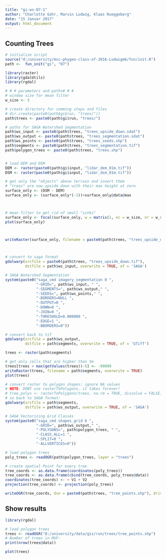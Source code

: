 ```yaml
---
title: "gi-ws-07-1"
author: "Charlotte Gohr, Marvin Ludwig, Klaas Rueggeberg"
date: "15 Januar 2017"
output: html_document
---
```


## Counting Trees
```r
# initialise script
source("d:/university/msc-phygeo-class-of-2016-Ludwigm6/fun/init.R")
path <-  fun_init("gi", "07")

library(raster)
library(gdalUtils)
library(rgdal)

# # # parameters and paths# # # 
# window size for mean filter
w_size <- 5

# create directory for comming steps and files
# dir.create(paste0(path$gi$run, "trees/"))
path$trees <- paste0(path$gi$run, "trees/")

# paths for SAGA Watershed Segmentation
path$ws_input <- paste0(path$trees, "trees_upside_down.sdat")
path$ws_output <- paste0(path$trees, "trees_segmentation.sdat")
path$ws_points <- paste0(path$trees, "trees_seeds.shp")
path$segments <- paste0(path$trees, "trees_segmentation.tif")
path$polygon_trees <- paste0(path$trees, "trees.shp")


# load DEM and DSM
DEM <- raster(paste0(path$gi$input, "lidar_dem_01m.tif"))
DSM <- raster(paste0(path$gi$input, "lidar_dsm_01m.tif"))

# get only the "objects" above terrain and invert them
# "trees" are now upside down with their max height at zero
surface_only <- (DSM - DEM)
surface_only <- (surface_only*(-1))+surface_only@data@max



# mean filter to get rid of small "sinks"
surface_only <- focal(surface_only, w = matrix(1, nc = w_size, nr = w_size), max)
plot(surface_only)



writeRaster(surface_only, filename = paste0(path$trees, "trees_upside_down.tif"), overwrite = TRUE)



# convert to saga format
gdalwarp(srcfile = paste0(path$trees, "trees_upside_down.tif"),
         dstfile = path$ws_input, overwrite = TRUE, of = 'SAGA')

# SAGA Watershed Segmentation
system(paste0("saga_cmd imagery_segmentation 0 ",
              "-GRID=", path$ws_input, " ",
              "-SEGMENTS=", path$ws_output," ",
              "-SEEDS=", path$ws_points," ",
              "-BORDERS=NULL ",
              "-OUTPUT=0 ",
              "-DOWN=0 ",
              "-JOIN=0 ",
              "-THRESHOLD=0.000000 ",
              "-EDGE=1 ",
              "-BBORDERS=0"))

# convert back to tif
gdalwarp(srcfile = path$ws_output,
         dstfile = path$segments, overwrite = TRUE, of = 'GTiff')

trees <- raster(path$segments) 

# get only cells that are higher than 5m
trees[trees > max(getValues(trees))-5] <- -99999
writeRaster(trees, filename = path$segments, overwrite = TRUE)
plot(trees)

# convert raster to polygon shapes; ignore NA values
# NOTE: DONT use rasterToPolygons, it takes forever!
# tree_polys <- rasterToPolygons(trees, na.rm = TRUE, dissolve = FALSE)
# so back to SAGA format:
gdalwarp(srcfile = path$segments,
         dstfile = path$ws_output, overwrite = TRUE, of = 'SAGA')

# SAGA Vectorizing Grid Classes
system(paste0("saga_cmd shapes_grid 6 ",
              "-GRID=", path$ws_output," ",
              "-POLYGONS=", path$polygon_trees, " ",
              "-CLASS_ALL=1 ",
              "-SPLIT=0 ",
              "-ALLVERTICES=0"))

# load polygon trees
poly_trees <- readOGR(path$polygon_trees, layer = "trees")

# create spatial Point for every tree
tree_coords <- as.data.frame(coordinates(poly_trees))
tree_coords <- as.data.frame(cbind(tree_coords, poly_trees@data))
coordinates(tree_coords) <- ~ V1 + V2
projection(tree_coords) <- projection(poly_trees)

writeOGR(tree_coords, dsn = paste0(path$trees, "tree_points.shp"), driver = "ESRI Shapefile", layer = "trees")

```

## Show results
```r
library(rgdal)

# load polygon trees
trees <- readOGR("D:/university/data/gis/run/trees/tree_points.shp")
# Number of trees in MUF:
print(nrow(trees@data))

plot(trees)
```
